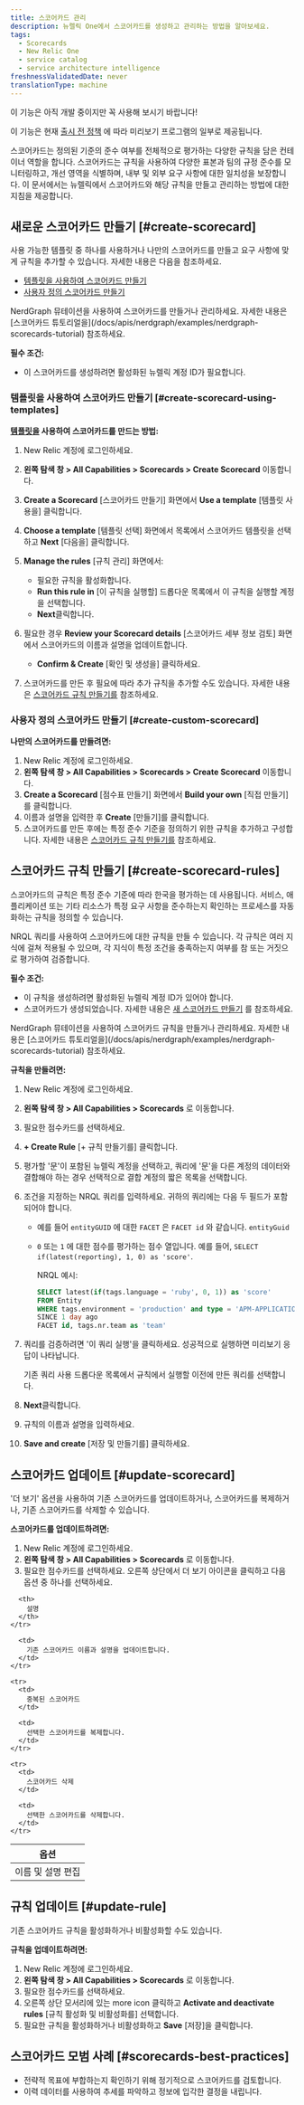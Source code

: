 ```yaml
---
title: 스코어카드 관리
description: 뉴렐릭 One에서 스코어카드를 생성하고 관리하는 방법을 알아보세요.
tags:
  - Scorecards
  - New Relic One
  - service catalog
  - service architecture intelligence
freshnessValidatedDate: never
translationType: machine
---
```


<Callout title="시사">
  이 기능은 아직 개발 중이지만 꼭 사용해 보시기 바랍니다!

  이 기능은 현재 [출시 전 정책](/docs/licenses/license-information/referenced-policies/new-relic-pre-release-policy) 에 따라 미리보기 프로그램의 일부로 제공됩니다.
</Callout>

스코어카드는 정의된 기준의 준수 여부를 전체적으로 평가하는 다양한 규칙을 담은 컨테이너 역할을 합니다. 스코어카드는 규칙을 사용하여 다양한 표본과 팀의 규정 준수를 모니터링하고, 개선 영역을 식별하며, 내부 및 외부 요구 사항에 대한 일치성을 보장합니다. 이 문서에서는 뉴렐릭에서 스코어카드와 해당 규칙을 만들고 관리하는 방법에 대한 지침을 제공합니다.

## 새로운 스코어카드 만들기 [#create-scorecard]

사용 가능한 템플릿 중 하나를 사용하거나 나만의 스코어카드를 만들고 요구 사항에 맞게 규칙을 추가할 수 있습니다. 자세한 내용은 다음을 참조하세요.

* [템플릿을 사용하여 스코어카드 만들기](#create-scorecard-using-templates)
* [사용자 정의 스코어카드 만들기](#create-custom-scorecard)

<Callout variant="tip" title="팁">
  NerdGraph 뮤테이션을 사용하여 스코어카드를 만들거나 관리하세요. 자세한 내용은 [스코어카드 튜토리얼을](/docs/apis/nerdgraph/examples/nerdgraph-scorecards-tutorial) 참조하세요.
</Callout>

**필수 조건:**

* 이 스코어카드를 생성하려면 활성화된 뉴렐릭 계정 ID가 필요합니다.

### 템플릿을 사용하여 스코어카드 만들기 [#create-scorecard-using-templates]

**[템플릿을](/docs/service-architecture-intelligence/scorecards/templates) 사용하여 스코어카드를 만드는 방법:**

1. New Relic 계정에 로그인하세요.

2. **왼쪽 탐색 창 &gt; All Capabilities &gt; Scorecards &gt; Create Scorecard** 이동합니다.

3. **Create a Scorecard** \[스코어카드 만들기] 화면에서 **Use a template** \[템플릿 사용을] 클릭합니다.

4. **Choose a template** \[템플릿 선택] 화면에서 목록에서 스코어카드 템플릿을 선택하고 **Next** \[다음을] 클릭합니다.

5. **Manage the rules** \[규칙 관리] 화면에서:

   * 필요한 규칙을 활성화합니다.
   * **Run this rule in** \[이 규칙을 실행할] 드롭다운 목록에서 이 규칙을 실행할 계정을 선택합니다.
   * **Next**클릭합니다.

6. 필요한 경우 **Review your Scorecard details** \[스코어카드 세부 정보 검토] 화면에서 스코어카드의 이름과 설명을 업데이트합니다.
   * **Confirm &amp; Create** \[확인 및 생성을] 클릭하세요.

7. 스코어카드를 만든 후 필요에 따라 추가 규칙을 추가할 수도 있습니다. 자세한 내용은 [스코어카드 규칙 만들기를](#create-scorecard-rules) 참조하세요.

### 사용자 정의 스코어카드 만들기 [#create-custom-scorecard]

**나만의 스코어카드를 만들려면:**

1. New Relic 계정에 로그인하세요.
2. **왼쪽 탐색 창 &gt; All Capabilities &gt; Scorecards &gt; Create Scorecard** 이동합니다.
3. **Create a Scorecard** \[점수표 만들기] 화면에서 **Build your own** \[직접 만들기]를 클릭합니다.
4. 이름과 설명을 입력한 후 **Create** \[만들기]를 클릭합니다.
5. 스코어카드를 만든 후에는 특정 준수 기준을 정의하기 위한 규칙을 추가하고 구성합니다. 자세한 내용은 [스코어카드 규칙 만들기를](#create-scorecard-rules) 참조하세요.

## 스코어카드 규칙 만들기 [#create-scorecard-rules]

스코어카드의 규칙은 특정 준수 기준에 따라 한국을 평가하는 데 사용됩니다. 서비스, 애플리케이션 또는 기타 리소스가 특정 요구 사항을 준수하는지 확인하는 프로세스를 자동화하는 규칙을 정의할 수 있습니다.

NRQL 쿼리를 사용하여 스코어카드에 대한 규칙을 만들 수 있습니다. 각 규칙은 여러 지식에 걸쳐 적용될 수 있으며, 각 지식이 특정 조건을 충족하는지 여부를 참 또는 거짓으로 평가하여 검증합니다.

**필수 조건:**

* 이 규칙을 생성하려면 활성화된 뉴렐릭 계정 ID가 있어야 합니다.
* 스코어카드가 생성되었습니다. 자세한 내용은 [새 스코어카드 만들기](#create-scorecard) 를 참조하세요.

<Callout variant="tip" title="팁">
  NerdGraph 뮤테이션을 사용하여 스코어카드 규칙을 만들거나 관리하세요. 자세한 내용은 [스코어카드 튜토리얼을](/docs/apis/nerdgraph/examples/nerdgraph-scorecards-tutorial) 참조하세요.
</Callout>

**규칙을 만들려면:**

1. New Relic 계정에 로그인하세요.

2. **왼쪽 탐색 창 &gt; All Capabilities &gt; Scorecards** 로 이동합니다.

3. 필요한 점수카드를 선택하세요.

4. **+ Create Rule** \[+ 규칙 만들기를] 클릭합니다.

5. 평가할 &apos;문&apos;이 포함된 뉴렐릭 계정을 선택하고, 쿼리에 &apos;문&apos;을 다른 계정의 데이터와 결합해야 하는 경우 선택적으로 결합 계정의 짧은 목록을 선택합니다.

6. 조건을 지정하는 NRQL 쿼리를 입력하세요. 귀하의 쿼리에는 다음 두 필드가 포함되어야 합니다.

   * 예를 들어 `entityGUID` 에 대한 `FACET` 은 `FACET id` 와 같습니다. `entityGuid`

   * `0` 또는 `1` 에 대한 점수를 평가하는 점수 열입니다. 예를 들어, `SELECT if(latest(reporting), 1, 0) as 'score'`.

     NRQL 예시:

     ```sql
     SELECT latest(if(tags.language = 'ruby', 0, 1)) as 'score'
     FROM Entity
     WHERE tags.environment = 'production' and type = 'APM-APPLICATION'
     SINCE 1 day ago
     FACET id, tags.nr.team as 'team'
     ```

7. 쿼리를 검증하려면 &apos;이 쿼리 실행&apos;을 클릭하세요. 성공적으로 실행하면 미리보기 응답이 나타납니다.

   <Callout variant="tip" title="팁">
     기존 쿼리 사용 드롭다운 목록에서 규칙에서 실행할 이전에 만든 쿼리를 선택합니다.
   </Callout>

8. **Next**클릭합니다.

9. 규칙의 이름과 설명을 입력하세요.

10. **Save and create** \[저장 및 만들기를] 클릭하세요.

## 스코어카드 업데이트 [#update-scorecard]

&apos;더 보기&apos; 옵션을 사용하여 기존 스코어카드를 업데이트하거나, 스코어카드를 복제하거나, 기존 스코어카드를 삭제할 수 있습니다.

**스코어카드를 업데이트하려면:**

1. New Relic 계정에 로그인하세요.
2. **왼쪽 탐색 창 &gt; All Capabilities &gt; Scorecards** 로 이동합니다.
3. 필요한 점수카드를 선택하세요. 오른쪽 상단에서 더 보기 아이콘을 클릭하고 다음 옵션 중 하나를 선택하세요.

<table>
  <thead>
    <tr>
      <th>
        옵션
      </th>

      <th>
        설명
      </th>
    </tr>
  </thead>

  <tbody>
    <tr>
      <td>
        이름 및 설명 편집
      </td>

      <td>
        기존 스코어카드 이름과 설명을 업데이트합니다.
      </td>
    </tr>

    <tr>
      <td>
        중복된 스코어카드
      </td>

      <td>
        선택한 스코어카드를 복제합니다.
      </td>
    </tr>

    <tr>
      <td>
        스코어카드 삭제
      </td>

      <td>
        선택한 스코어카드를 삭제합니다.
      </td>
    </tr>
  </tbody>
</table>

## 규칙 업데이트 [#update-rule]

기존 스코어카드 규칙을 활성화하거나 비활성화할 수도 있습니다.

**규칙을 업데이트하려면:**

1. New Relic 계정에 로그인하세요.
2. **왼쪽 탐색 창 &gt; All Capabilities &gt; Scorecards** 로 이동합니다.
3. 필요한 점수카드를 선택하세요.
4. 오른쪽 상단 모서리에 있는 <DNT>more icon</DNT> 클릭하고 **Activate and deactivate rules** \[규칙 활성화 및 비활성화를] 선택합니다.
5. 필요한 규칙을 활성화하거나 비활성화하고 **Save** \[저장]을 클릭합니다.

## 스코어카드 모범 사례 [#scorecards-best-practices]

* 전략적 목표에 부합하는지 확인하기 위해 정기적으로 스코어카드를 검토합니다.
* 이력 데이터를 사용하여 추세를 파악하고 정보에 입각한 결정을 내립니다.